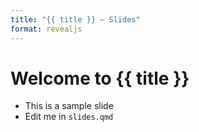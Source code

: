 ```yaml
---
title: "{{ title }} – Slides"
format: revealjs
---
```


# Welcome to {{ title }}

- This is a sample slide
- Edit me in `slides.qmd`
